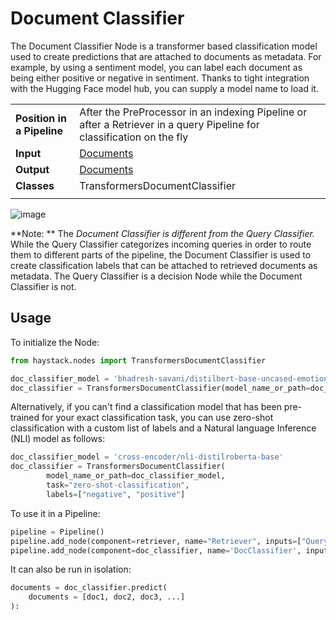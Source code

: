 # Document Classifier

The Document Classifier Node is a transformer based classification model used to create predictions that are attached to documents as metadata.
For example, by using a sentiment model, you can label each document as being either positive or negative in sentiment.
Thanks to tight integration with the Hugging Face model hub, you can supply a model name to load it.

|||
|-------------|-----------------------------------------------------------------------------------------------------------------------------------------------------------------------------|
|__Position in a Pipeline__| After the PreProcessor in an indexing Pipeline or after a Retriever in a query Pipeline for classification on the fly |
|__Input__       | [Documents](/components/v1.4.0/documents-answers-labels#document)                                                                                                                                                                   |
|__Output__      | [Documents](/components/v1.4.0/documents-answers-labels#document)                                                                                                                                                                     |
|__Classes__     | TransformersDocumentClassifier                                                                                                                                             |
|||

![image](/img/classifier.png)

<div className="max-w-xl bg-yellow-light-theme border-l-8 border-yellow-dark-theme px-6 pt-6 pb-4 my-4 rounded-md dark:bg-yellow-900">

**Note: ** The *Document Classifier is different from the Query Classifier.*
While the Query Classifier categorizes incoming queries in order to route them to different parts of the pipeline,
the Document Classifier is used to create classification labels that can be attached to retrieved documents as metadata.
The Query Classifier is a decision Node while the Document Classifier is not.

</div>

## Usage

To initialize the Node:

``` python
from haystack.nodes import TransformersDocumentClassifier

doc_classifier_model = 'bhadresh-savani/distilbert-base-uncased-emotion'
doc_classifier = TransformersDocumentClassifier(model_name_or_path=doc_classifier_model)
```

Alternatively, if you can't find a classification model that has been pre-trained for your exact classification task,
you can use zero-shot classification with a custom list of labels and a Natural language Inference (NLI) model as follows:

``` python
doc_classifier_model = 'cross-encoder/nli-distilroberta-base'
doc_classifier = TransformersDocumentClassifier(
        model_name_or_path=doc_classifier_model,
        task="zero-shot-classification",
        labels=["negative", "positive"]
```

To use it in a Pipeline:

``` python
pipeline = Pipeline()
pipeline.add_node(component=retriever, name="Retriever", inputs=["Query"])
pipeline.add_node(component=doc_classifier, name='DocClassifier', inputs=['Retriever'])
```

It can also be run in isolation:

``` python
documents = doc_classifier.predict(
    documents = [doc1, doc2, doc3, ...]
):
```
